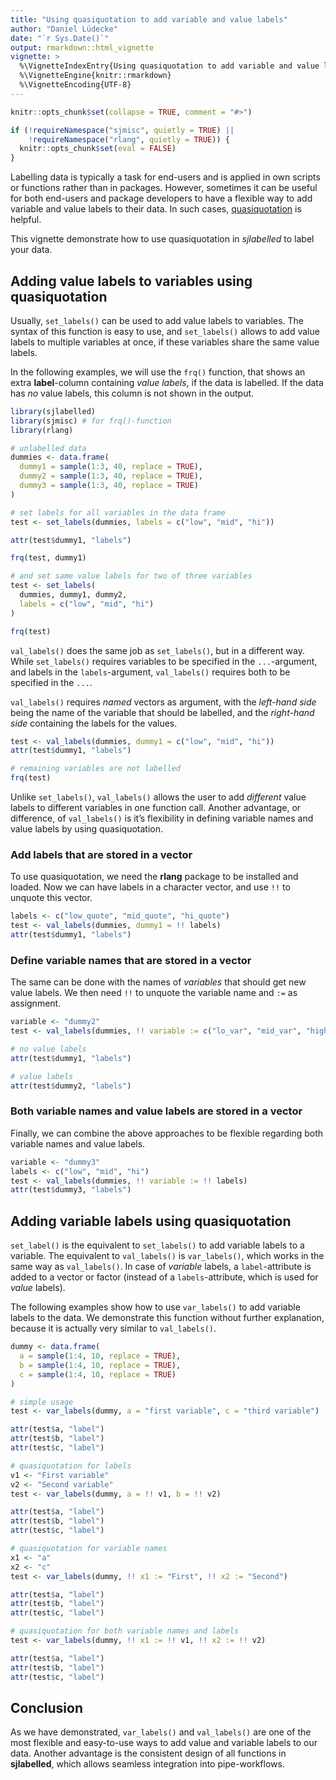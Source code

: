 ```yaml
---
title: "Using quasiquotation to add variable and value labels"
author: "Daniel Lüdecke"
date: "`r Sys.Date()`"
output: rmarkdown::html_vignette
vignette: >
  %\VignetteIndexEntry{Using quasiquotation to add variable and value labels}
  %\VignetteEngine{knitr::rmarkdown}
  %\VignetteEncoding{UTF-8}
---
```


```r
knitr::opts_chunk$set(collapse = TRUE, comment = "#>")

if (!requireNamespace("sjmisc", quietly = TRUE) ||
    !requireNamespace("rlang", quietly = TRUE)) {
  knitr::opts_chunk$set(eval = FALSE)
}
```

Labelling data is typically a task for end-users and is applied in own scripts or functions rather than in packages. However, sometimes it can be useful for both end-users and package developers to have a flexible way to add variable and value labels to their data. In such cases, [quasiquotation](https://adv-r.hadley.nz/quasiquotation.html) is helpful.

This vignette demonstrate how to use quasiquotation in _sjlabelled_ to label your data.

## Adding value labels to variables using quasiquotation

Usually, `set_labels()` can be used to add value labels to variables. The syntax of this function is easy to use, and `set_labels()` allows to add value labels to multiple variables at once, if these variables share the same value labels.

In the following examples, we will use the `frq()` function, that shows an extra **label**-column containing _value labels_, if the data is labelled. If the data has _no_ value labels, this column is not shown in the output. 

```r
library(sjlabelled)
library(sjmisc) # for frq()-function
library(rlang)

# unlabelled data
dummies <- data.frame(
  dummy1 = sample(1:3, 40, replace = TRUE),
  dummy2 = sample(1:3, 40, replace = TRUE),
  dummy3 = sample(1:3, 40, replace = TRUE)
)

# set labels for all variables in the data frame
test <- set_labels(dummies, labels = c("low", "mid", "hi"))

attr(test$dummy1, "labels")

frq(test, dummy1)

# and set same value labels for two of three variables
test <- set_labels(
  dummies, dummy1, dummy2,
  labels = c("low", "mid", "hi")
)

frq(test)
```

`val_labels()` does the same job as `set_labels()`, but in a different way. While `set_labels()` requires variables to be specified in the  `...`-argument, and labels in the `labels`-argument, `val_labels()` requires both to be specified in the `...`.

`val_labels()` requires _named_ vectors as argument, with the _left-hand side_ being the name of the variable that should be labelled, and the _right-hand side_ containing the labels for the values.

```r
test <- val_labels(dummies, dummy1 = c("low", "mid", "hi"))
attr(test$dummy1, "labels")

# remaining variables are not labelled
frq(test)
```

Unlike `set_labels()`, `val_labels()` allows the user to add _different_ value labels to different variables in one function call. Another advantage, or difference, of `val_labels()` is it's flexibility in defining variable names and value labels by using quasiquotation.

### Add labels that are stored in a vector

To use quasiquotation, we need the **rlang** package to be installed and loaded. Now we can have labels in a character vector, and use `!!` to unquote this vector.

```r
labels <- c("low_quote", "mid_quote", "hi_quote")
test <- val_labels(dummies, dummy1 = !! labels)
attr(test$dummy1, "labels")
```

### Define variable names that are stored in a vector

The same can be done with the names of _variables_ that should get new value labels. We then need `!!` to unquote the variable name and `:=` as assignment.

```r
variable <- "dummy2"
test <- val_labels(dummies, !! variable := c("lo_var", "mid_var", "high_var"))

# no value labels
attr(test$dummy1, "labels")

# value labels
attr(test$dummy2, "labels")
```

### Both variable names and value labels are stored in a vector

Finally, we can combine the above approaches to be flexible regarding both variable names and value labels.

```r
variable <- "dummy3"
labels <- c("low", "mid", "hi")
test <- val_labels(dummies, !! variable := !! labels)
attr(test$dummy3, "labels")
```

## Adding variable labels using quasiquotation

`set_label()` is the equivalent to `set_labels()` to add variable labels to a variable. The equivalent to `val_labels()` is `var_labels()`, which works in the same way as `val_labels()`. In case of _variable_ labels, a `label`-attribute is added to a vector or factor (instead of a `labels`-attribute, which is used for _value_ labels).

The following examples show how to use `var_labels()` to add variable labels to the data. We demonstrate this function without further explanation, because it is actually very similar to `val_labels()`.


```r
dummy <- data.frame(
  a = sample(1:4, 10, replace = TRUE),
  b = sample(1:4, 10, replace = TRUE),
  c = sample(1:4, 10, replace = TRUE)
)

# simple usage
test <- var_labels(dummy, a = "first variable", c = "third variable")

attr(test$a, "label")
attr(test$b, "label")
attr(test$c, "label")

# quasiquotation for labels
v1 <- "First variable"
v2 <- "Second variable"
test <- var_labels(dummy, a = !! v1, b = !! v2)

attr(test$a, "label")
attr(test$b, "label")
attr(test$c, "label")

# quasiquotation for variable names
x1 <- "a"
x2 <- "c"
test <- var_labels(dummy, !! x1 := "First", !! x2 := "Second")

attr(test$a, "label")
attr(test$b, "label")
attr(test$c, "label")

# quasiquotation for both variable names and labels
test <- var_labels(dummy, !! x1 := !! v1, !! x2 := !! v2)

attr(test$a, "label")
attr(test$b, "label")
attr(test$c, "label")
```

## Conclusion

As we have demonstrated, `var_labels()` and `val_labels()` are one of the most flexible and easy-to-use ways to add value and variable labels to our data. Another advantage is the consistent design of all functions in **sjlabelled**, which allows seamless integration into pipe-workflows.
